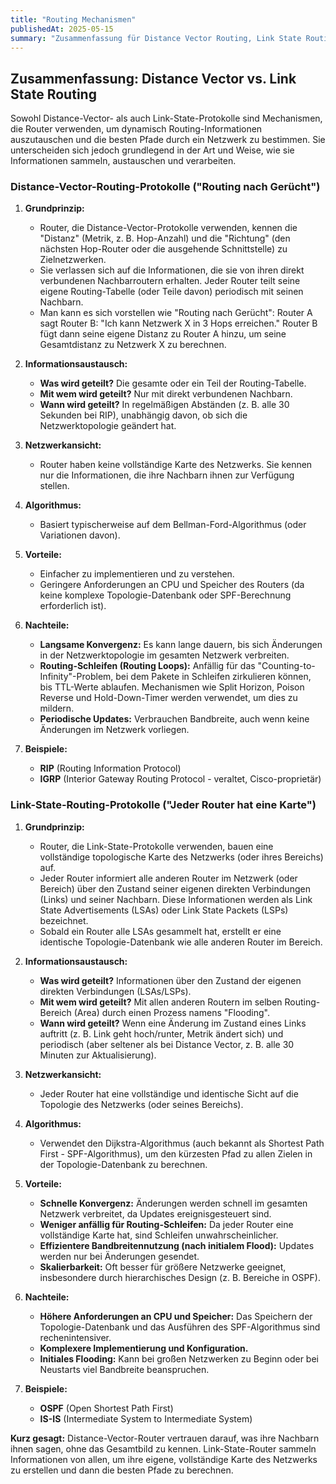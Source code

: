 ```yaml
---
title: "Routing Mechanismen"
publishedAt: 2025-05-15
summary: "Zusammenfassung für Distance Vector Routing, Link State Routing"
---
```


## Zusammenfassung: Distance Vector vs. Link State Routing

Sowohl Distance-Vector- als auch Link-State-Protokolle sind Mechanismen, die Router verwenden, um dynamisch Routing-Informationen auszutauschen und die besten Pfade durch ein Netzwerk zu bestimmen. Sie unterscheiden sich jedoch grundlegend in der Art und Weise, wie sie Informationen sammeln, austauschen und verarbeiten.

### Distance-Vector-Routing-Protokolle ("Routing nach Gerücht")

1.  **Grundprinzip:**
    *   Router, die Distance-Vector-Protokolle verwenden, kennen die "Distanz" (Metrik, z. B. Hop-Anzahl) und die "Richtung" (den nächsten Hop-Router oder die ausgehende Schnittstelle) zu Zielnetzwerken.
    *   Sie verlassen sich auf die Informationen, die sie von ihren direkt verbundenen Nachbarroutern erhalten. Jeder Router teilt seine eigene Routing-Tabelle (oder Teile davon) periodisch mit seinen Nachbarn.
    *   Man kann es sich vorstellen wie "Routing nach Gerücht": Router A sagt Router B: "Ich kann Netzwerk X in 3 Hops erreichen." Router B fügt dann seine eigene Distanz zu Router A hinzu, um seine Gesamtdistanz zu Netzwerk X zu berechnen.

2.  **Informationsaustausch:**
    *   **Was wird geteilt?** Die gesamte oder ein Teil der Routing-Tabelle.
    *   **Mit wem wird geteilt?** Nur mit direkt verbundenen Nachbarn.
    *   **Wann wird geteilt?** In regelmäßigen Abständen (z. B. alle 30 Sekunden bei RIP), unabhängig davon, ob sich die Netzwerktopologie geändert hat.

3.  **Netzwerkansicht:**
    *   Router haben keine vollständige Karte des Netzwerks. Sie kennen nur die Informationen, die ihre Nachbarn ihnen zur Verfügung stellen.

4.  **Algorithmus:**
    *   Basiert typischerweise auf dem Bellman-Ford-Algorithmus (oder Variationen davon).

5.  **Vorteile:**
    *   Einfacher zu implementieren und zu verstehen.
    *   Geringere Anforderungen an CPU und Speicher des Routers (da keine komplexe Topologie-Datenbank oder SPF-Berechnung erforderlich ist).

6.  **Nachteile:**
    *   **Langsame Konvergenz:** Es kann lange dauern, bis sich Änderungen in der Netzwerktopologie im gesamten Netzwerk verbreiten.
    *   **Routing-Schleifen (Routing Loops):** Anfällig für das "Counting-to-Infinity"-Problem, bei dem Pakete in Schleifen zirkulieren können, bis TTL-Werte ablaufen. Mechanismen wie Split Horizon, Poison Reverse und Hold-Down-Timer werden verwendet, um dies zu mildern.
    *   **Periodische Updates:** Verbrauchen Bandbreite, auch wenn keine Änderungen im Netzwerk vorliegen.

7.  **Beispiele:**
    *   **RIP** (Routing Information Protocol)
    *   **IGRP** (Interior Gateway Routing Protocol - veraltet, Cisco-proprietär)

### Link-State-Routing-Protokolle ("Jeder Router hat eine Karte")

1.  **Grundprinzip:**
    *   Router, die Link-State-Protokolle verwenden, bauen eine vollständige topologische Karte des Netzwerks (oder ihres Bereichs) auf.
    *   Jeder Router informiert alle anderen Router im Netzwerk (oder Bereich) über den Zustand seiner eigenen direkten Verbindungen (Links) und seiner Nachbarn. Diese Informationen werden als Link State Advertisements (LSAs) oder Link State Packets (LSPs) bezeichnet.
    *   Sobald ein Router alle LSAs gesammelt hat, erstellt er eine identische Topologie-Datenbank wie alle anderen Router im Bereich.

2.  **Informationsaustausch:**
    *   **Was wird geteilt?** Informationen über den Zustand der eigenen direkten Verbindungen (LSAs/LSPs).
    *   **Mit wem wird geteilt?** Mit allen anderen Routern im selben Routing-Bereich (Area) durch einen Prozess namens "Flooding".
    *   **Wann wird geteilt?** Wenn eine Änderung im Zustand eines Links auftritt (z. B. Link geht hoch/runter, Metrik ändert sich) und periodisch (aber seltener als bei Distance Vector, z. B. alle 30 Minuten zur Aktualisierung).

3.  **Netzwerkansicht:**
    *   Jeder Router hat eine vollständige und identische Sicht auf die Topologie des Netzwerks (oder seines Bereichs).

4.  **Algorithmus:**
    *   Verwendet den Dijkstra-Algorithmus (auch bekannt als Shortest Path First - SPF-Algorithmus), um den kürzesten Pfad zu allen Zielen in der Topologie-Datenbank zu berechnen.

5.  **Vorteile:**
    *   **Schnelle Konvergenz:** Änderungen werden schnell im gesamten Netzwerk verbreitet, da Updates ereignisgesteuert sind.
    *   **Weniger anfällig für Routing-Schleifen:** Da jeder Router eine vollständige Karte hat, sind Schleifen unwahrscheinlicher.
    *   **Effizientere Bandbreitennutzung (nach initialem Flood):** Updates werden nur bei Änderungen gesendet.
    *   **Skalierbarkeit:** Oft besser für größere Netzwerke geeignet, insbesondere durch hierarchisches Design (z. B. Bereiche in OSPF).

6.  **Nachteile:**
    *   **Höhere Anforderungen an CPU und Speicher:** Das Speichern der Topologie-Datenbank und das Ausführen des SPF-Algorithmus sind rechenintensiver.
    *   **Komplexere Implementierung und Konfiguration.**
    *   **Initiales Flooding:** Kann bei großen Netzwerken zu Beginn oder bei Neustarts viel Bandbreite beanspruchen.

7.  **Beispiele:**
    *   **OSPF** (Open Shortest Path First)
    *   **IS-IS** (Intermediate System to Intermediate System)

**Kurz gesagt:** Distance-Vector-Router vertrauen darauf, was ihre Nachbarn ihnen sagen, ohne das Gesamtbild zu kennen. Link-State-Router sammeln Informationen von allen, um ihre eigene, vollständige Karte des Netzwerks zu erstellen und dann die besten Pfade zu berechnen.
